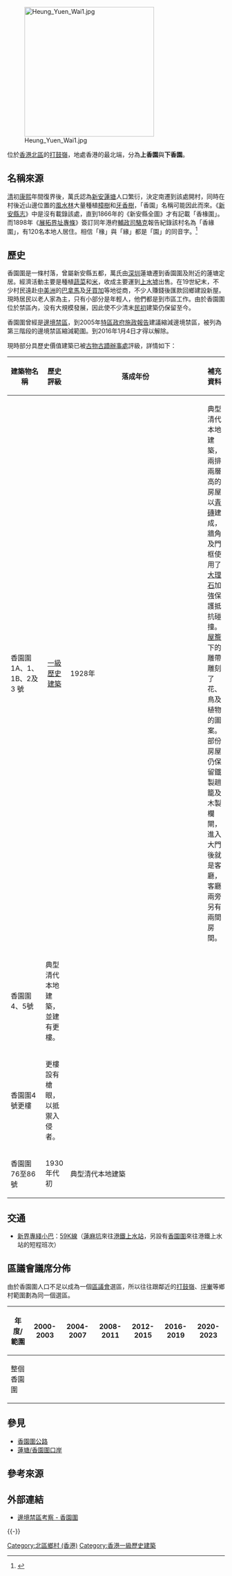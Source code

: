 [[File:Heung_Yuen_Wai1.jpg|300px]]

{{engname|香園圍|Heung Yuen Wai}}位於[[香港|香港]][[北區_(香港)|北區]]的[[打鼓嶺_(北區)|打鼓嶺]]，地處香港的最北端，分為'''上香園'''與'''下香園'''。

==名稱來源==
{{see also|遷界令}}
[[清朝|清]]初[[康熙|康熙]]年間復界後，萬氏認為[[寶安縣|新安]][[蓮塘鎮_(廣東省)|蓮塘]]人口繁衍，決定南遷到該處開村，同時在村後近山邊位置的[[風水林|風水林]]大量種植[[樟樹|樟樹]]和[[牙香樹|牙香樹]]，「香園」名稱可能因此而來。《[[新安縣志|新安縣志]]》中是沒有載錄該處，直到1866年的《新安縣全圖》才有記載「香椽圍」。而1898年《[[展拓界址專條|展拓界址專條]]》簽訂同年港府[[輔政司|輔政司]][[駱克|駱克]]報告紀錄該村名為「香緣圍」，有120名本地人居住。相信「椽」與「緣」都是「園」的同音字。<ref>{{cite news |title=街知巷聞：香園圍 昔迎不速之客 碉堡古宅如故 |url=https://news.mingpao.com/pns/%e5%89%af%e5%88%8a/article/20200216/s00005/1581790002019/%e8%a1%97%e7%9f%a5%e5%b7%b7%e8%81%9e-%e9%a6%99%e5%9c%92%e5%9c%8d-%e6%98%94%e8%bf%8e%e4%b8%8d%e9%80%9f%e4%b9%8b%e5%ae%a2-%e7%a2%89%e5%a0%a1%e5%8f%a4%e5%ae%85%e5%a6%82%e6%95%85 |accessdate=2020-02-17 |work=明報 |date=2020-02-16 |archive-date=2020-02-17 |archive-url=https://web.archive.org/web/20200217015851/https://news.mingpao.com/pns/%25E5%2589%25AF%25E5%2588%258A/article/20200216/s00005/1581790002019/%25E8%25A1%2597%25E7%259F%25A5%25E5%25B7%25B7%25E8%2581%259E-%25E9%25A6%2599%25E5%259C%2592%25E5%259C%258D-%25E6%2598%2594%25E8%25BF%258E%25E4%25B8%258D%25E9%2580%259F%25E4%25B9%258B%25E5%25AE%25A2-%25E7%25A2%2589%25E5%25A0%25A1%25E5%258F%25A4%25E5%25AE%2585%25E5%25A6%2582%25E6%2595%2585 |dead-url=no }}</ref>

==歷史==
香園圍是一條村落，曾屬新安縣五都，萬氏由[[深圳|深圳]]蓮塘遷到香園圍及附近的蓮塘定居。經濟活動主要是種植[[蔬菜|蔬菜]]和[[大米|米]]，收成主要運到[[上水|上水墟]]出售。在19世紀末，不少村民遠赴[[中美洲|中美洲]]的[[巴拿馬|巴拿馬]]及[[牙買加|牙買加]]等地從商，不少人賺錢後匯款回鄉建設新屋。現時居民以老人家為主，只有小部分是年輕人，他們都是到市區工作。由於香園圍位於禁區內，没有大規模發展，因此使不少清末[[民初|民初]]建築仍保留至今。

香園圍曾經是[[香港邊境禁區|邊境禁區]]，到2005年[[香港特別行政區政府|特區政府]][[香港施政報告|施政報告]]建議縮減邊境禁區，被列為第三階段的邊境禁區縮減範圍。到2016年1月4日才得以解除。

現時部分具歷史價值建築已被[[古物古蹟辦事處|古物古蹟辦事處]]評級，詳情如下：

{| class="wikitable"
|-
! width="17%" | 建築物名稱
! width="10%" | 歷史評級 
! width="8%" | 落成年份
! width="70%" | 補充資料
|-
| 香園圍1A、1、1B、2及3 號 ||Rowspan="4"| <center>[[香港一級歷史建築|一級歷史建築]] ||Rowspan="3"| 1928年 || 典型清代本地建築，兩排兩層高的房屋以[[青磚|青磚]]建成，牆角及門框使用了[[大理石|大理石]]加強保護抵抗碰撞。[[屋簷|屋簷]]下的雕帶雕刻了花、鳥及植物的圖案。部份房屋仍保留鐵製趟籠及木製欄閘，進入大門後就是客廳，客廳兩旁另有兩間房間。
|-
| 香園圍4、5號 ||   典型清代本地建築，並建有更樓。
|-
| 香園圍4號更樓 ||   更樓設有槍眼，以抵禦入侵者。
|-
| 香園圍76至86號 ||  1930年代初 || 典型清代本地建築
|}

== 交通 ==
*[[新界|新界]][[專綫小巴|專綫小巴]]：[[新界區專線小巴59K線|59K線]]（[[蓮麻坑|蓮麻坑]]來往[[港鐵|港鐵]][[上水站_(香港)|上水站]]，另設有[[香園圍|香園圍]]來往港鐵上水站的短程班次）

==區議會議席分佈==
由於香園圍人口不足以成為一個[[香港區議會|區議會]]選區，所以往往跟鄰近的[[打鼓嶺_(北區)|打鼓嶺]]、[[坪輋|坪輋]]等鄉村範圍劃為同一個選區。

{| class=wikitable
!年度/範圍!!2000-2003!!2004-2007!!2008-2011!!2012-2015!!2016-2019!!2020-2023
|-
|整個香園圍||colspan=6|{{centre|[[沙打|沙打]]選區}}
|}

==參見==
*[[香園圍公路|香園圍公路]]
*[[蓮塘/香園圍口岸|蓮塘/香園圍口岸]]

== 參考來源 ==
{{reflist}}

== 外部連結 ==
{{commonscat|Heung Yuen Wai}}
* [http://www.fotop.net/brondson/FACHYW 邊境禁區考察 - 香園圍 ] {{Wayback|url=http://www.fotop.net/brondson/FACHYW |date=20160304071520 }}

{{-}}
{{北區 (香港)}}

[[Category:北區鄉村_(香港)|Category:北區鄉村 (香港)]]
[[Category:香港一級歷史建築|Category:香港一級歷史建築]]
